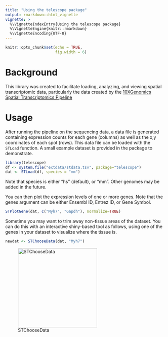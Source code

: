 ```yaml
---
title: "Using the telescope package"
output: rmarkdown::html_vignette
vignette: >
  %\VignetteIndexEntry{Using the telescope package}
  %\VignetteEngine{knitr::rmarkdown}
  %\VignetteEncoding{UTF-8}
---
```


```r
knitr::opts_chunk$set(echo = TRUE,
                      fig.width = 6)
```

# Background

This library was created to facilitate loading, analyzing, and viewing spatial transcriptomic data, particularly the data created by the [10XGenomics Spatial Transcriptomics Pipeline](https://www.10xgenomics.com/spatial-transcriptomics/)


# Usage

After running the pipeline on the sequencing data, a data file is generated containing expression counts for each gene (columns) as well as the x,y coordinates of each spot (rows). This data file can be loaded with the `STLoad` function. A small example dataset is provided in the package to demonstrate.

```r
library(telescope)
df <- system.file("extdata/stdata.tsv", package="telescope")
dat <- STLoad(df, species = "mm")
```

Note that species is either "hs" (default), or "mm". Other genomes may be added in the future.

You can then plot the expression levels of one or more genes. Note that the genes argument can be either Ensembl ID, Entrez ID, or Gene Symbol.

```r
STPlotGene(dat, c("Myh7", "Gapdh"), normalize=TRUE)
```

Sometime you may want to trim away non-tissue areas of the dataset. You can do this with an interactive shiny-based tool as follows, using one of the genes in your dataset to visualize where the tissue is.

```r
newdat <- STChooseData(dat, "Myh7")
```
![STChooseData](choose.png){width=250px}
